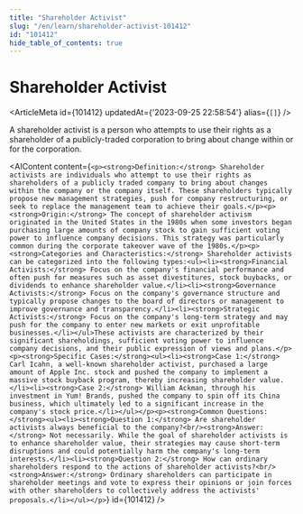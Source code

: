 ```yaml
---
title: "Shareholder Activist"
slug: "/en/learn/shareholder-activist-101412"
id: "101412"
hide_table_of_contents: true
---
```



# Shareholder Activist

<ArticleMeta id={101412} updatedAt={'2023-09-25 22:58:54'} alias={`[]`} />
<div className='border-solid border-b border-t-0 my-4 border-[var(--ifm-color-gray-300)]' />

A shareholder activist is a person who attempts to use their rights as a shareholder of a publicly-traded corporation to bring about change within or for the corporation.

<AIContent content={`<p><strong>Definition:</strong> Shareholder activists are individuals who attempt to use their rights as shareholders of a publicly traded company to bring about changes within the company or the company itself. These shareholders typically propose new management strategies, push for company restructuring, or seek to replace the management team to achieve their goals.</p><p><strong>Origin:</strong> The concept of shareholder activism originated in the United States in the 1980s when some investors began purchasing large amounts of company stock to gain sufficient voting power to influence company decisions. This strategy was particularly common during the corporate takeover wave of the 1980s.</p><p><strong>Categories and Characteristics:</strong> Shareholder activists can be categorized into the following types:<ul><li><strong>Financial Activists:</strong> Focus on the company's financial performance and often push for measures such as asset divestitures, stock buybacks, or dividends to enhance shareholder value.</li><li><strong>Governance Activists:</strong> Focus on the company's governance structure and typically propose changes to the board of directors or management to improve governance and transparency.</li><li><strong>Strategic Activists:</strong> Focus on the company's long-term strategy and may push for the company to enter new markets or exit unprofitable businesses.</li></ul>These activists are characterized by their significant shareholdings, sufficient voting power to influence company decisions, and their public expression of views and plans.</p><p><strong>Specific Cases:</strong><ul><li><strong>Case 1:</strong> Carl Icahn, a well-known shareholder activist, purchased a large amount of Apple Inc. stock and pushed the company to implement a massive stock buyback program, thereby increasing shareholder value.</li><li><strong>Case 2:</strong> William Ackman, through his investment in Yum! Brands, pushed the company to spin off its China business, which ultimately led to a significant increase in the company's stock price.</li></ul></p><p><strong>Common Questions:</strong><ul><li><strong>Question 1:</strong> Are shareholder activists always beneficial to the company?<br/><strong>Answer:</strong> Not necessarily. While the goal of shareholder activists is to enhance shareholder value, their strategies may cause short-term disruptions and could potentially harm the company's long-term interests.</li><li><strong>Question 2:</strong> How can ordinary shareholders respond to the actions of shareholder activists?<br/><strong>Answer:</strong> Ordinary shareholders can participate in shareholder meetings and vote to express their opinions or join forces with other shareholders to collectively address the activists' proposals.</li></ul></p>`} id={101412} />
